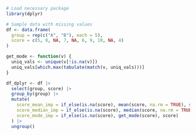 
```r
# Load necessary package
library(dplyr)

# Sample data with missing values
df <- data.frame(
  group = rep(c("A", "B"), each = 5),
  score = c(5, 8, NA, 7, NA, 6, 9, 10, NA, 4)
)

get_mode <- function(v) {
  uniq_vals <- unique(v[!is.na(v)])
  uniq_vals[which.max(tabulate(match(v, uniq_vals)))]
}


```

```r
df_dplyr <- df |>
  select(group, score) |>
  group_by(group) |>
  mutate(
    score_mean_imp = if_else(is.na(score), mean(score, na.rm = TRUE), score),
    score_median_imp = if_else(is.na(score), median(score, na.rm = TRUE), score),
    score_mode_imp = if_else(is.na(score), get_mode(score), score)
  ) |>
  ungroup()
```

